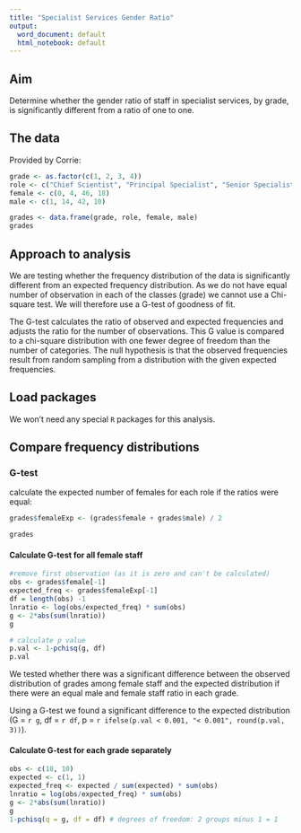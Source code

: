 ```yaml
---
title: "Specialist Services Gender Ratio"
output:
  word_document: default
  html_notebook: default
---
```


## Aim

Determine whether the gender ratio of staff in specialist services, by grade, is significantly different from a ratio of one to one.  


## The data

Provided by Corrie: 

```r
grade <- as.factor(c(1, 2, 3, 4))
role <- c("Chief Scientist", "Principal Specialist", "Senior Specialist", "Specialist")
female <- c(0, 4, 46, 18)
male <- c(1, 14, 42, 10)

grades <- data.frame(grade, role, female, male)
grades
```

## Approach to analysis

We are testing whether the frequency distribution of the data is significantly different from an expected frequency distribution.  As we do not have equal number of observation in each of the classes (grade) we cannot use a Chi-square test.  We will therefore use a G-test of goodness of fit.  

The G-test  calculates the ratio of observed and expected frequencies and adjusts the ratio for the number of observations.  This G value is compared to a chi-square distribution with one fewer degree of freedom than the number of categories.  The null hypothesis is that the observed frequencies result from random sampling from a distribution with the given expected frequencies.  


## Load packages

We won't need any special `R` packages for this analysis.  

## Compare frequency distributions

### G-test

calculate the expected number of females for each role if the ratios were equal:
```r
grades$femaleExp <- (grades$female + grades$male) / 2

grades
```


#### Calculate G-test for all female staff 
```r
#remove first observation (as it is zero and can't be calculated)
obs <- grades$female[-1]
expected_freq <- grades$femaleExp[-1]
df = length(obs) -1
lnratio <- log(obs/expected_freq) * sum(obs)
g <- 2*abs(sum(lnratio))
g

# calculate p value 
p.val <- 1-pchisq(g, df)
p.val
```

We tested whether there was a significant difference between the observed distribution of grades among female staff and the expected distribution if there were an equal male and female staff ratio in each grade.  

Using a G-test we found a significant difference to the expected distribution (G = `r g`, df = `r df`, p = `r ifelse(p.val < 0.001, "< 0.001", round(p.val, 3))`).  

#### Calculate G-test for each grade separately 
```r
obs <- c(18, 10)
expected <- c(1, 1)
expected_freq <- expected / sum(expected) * sum(obs)
lnratio = log(obs/expected_freq) * sum(obs)
g <- 2*abs(sum(lnratio))
g
1-pchisq(q = g, df = df) # degrees of freedom: 2 groups minus 1 = 1
```










